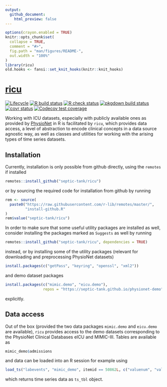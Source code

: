 ```yaml
---
output:
  github_document:
    html_preview: false
---
```


<!-- README.md is generated from README.Rmd. Please edit that file -->

```r
options(crayon.enabled = TRUE)
knitr::opts_chunk$set(
  collapse = TRUE,
  comment = "#>",
  fig.path = "man/figures/README-",
  out.width = "100%"
)
library(ricu)
old.hooks <- fansi::set_knit_hooks(knitr::knit_hooks)
```

# [ricu](https://septic-tank.github.io/ricu/)

<!-- badges: start -->
[![Lifecycle](https://img.shields.io/badge/lifecycle-maturing-blue.svg)](https://lifecycle.r-lib.org/articles/stages.html)
[![R build status](https://github.com/septic-tank/ricu/workflows/build/badge.svg)](https://github.com/septic-tank/ricu/actions?query=workflow%3Abuild)
[![R check status](https://github.com/septic-tank/ricu/workflows/check/badge.svg)](https://github.com/septic-tank/ricu/actions?query=workflow%3Acheck)
[![pkgdown build status](https://github.com/septic-tank/ricu/workflows/pkgdown/badge.svg)](https://github.com/septic-tank/ricu/actions?query=workflow%3Apkgdown)
[![covr status](https://github.com/septic-tank/ricu/workflows/coverage/badge.svg)](https://github.com/septic-tank/ricu/actions?query=workflow%3Acoverage)
[![Codecov test coverage](https://codecov.io/gh/septic-tank/ricu/branch/master/graph/badge.svg?token=HvOM3yosW3)](https://codecov.io/gh/septic-tank/ricu)
<!-- badges: end -->

Working with ICU datasets, especially with publicly available ones as provided by [PhysioNet](https://physionet.org) in R is facilitated by `ricu`, which provides data access, a level of abstraction to encode clinical concepts in a data source agnostic way, as well as classes and utilities for working with the arising types of time series datasets.

## Installation

Currently, installation is only possible from github directly, using the `remotes` if installed

```r
remotes::install_github("septic-tank/ricu")
```

or by sourcing the required code for installation from github by running

```r
rem <- source(
  paste0("https://raw.githubusercontent.com/r-lib/remotes/master/",
         "install-github.R"
)
rem$value("septic-tank/ricu")
```

In order to make sure that some useful utility packages are installed as well, consider installing the packages marked as `Suggests` as well by running

```r
remotes::install_github("septic-tank/ricu", dependencies = TRUE)
```

instead, or by installing some of the utility packages (relevant for downloading and preprocessing PhysioNet datasets)

```r
install.packages(c("getPass", "keyring", "openssl", "xml2"))
```

and demo dataset packages

```r
install.packages(c("mimic.demo", "eicu.demo"),
                 repos = "https://septic-tank.github.io/physionet-demo")
```

explicitly.

## Data access

Out of the box (provided the two data packages `mimic.demo` and `eicu.demo` are available), `ricu` provides access to the demo datasets corresponding to the PhysioNet Clinical Databases eICU and MIMIC-III. Tables are available as

```r
mimic_demo$admissions
```

and data can be loaded into an R session for example using

```r
load_ts("labevents", "mimic_demo", itemid == 50862L, c("valuenum", "valueuom"))
```

which returns time series data as `ts_tbl` object.
